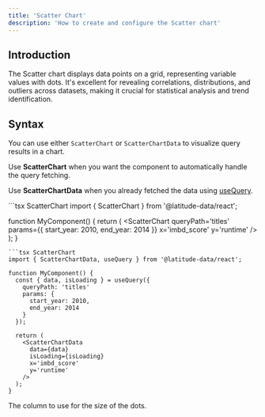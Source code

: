 ```yaml
---
title: 'Scatter Chart'
description: 'How to create and configure the Scatter chart'
---
```


<ScatterChartIframe />

## Introduction
The Scatter chart displays data points on a grid, representing variable values with dots. It's excellent for revealing correlations, distributions, and outliers across datasets, making it crucial for statistical analysis and trend identification.

## Syntax

You can use either `ScatterChart` or `ScatterChartData` to visualize query results in a chart.

Use **ScatterChart** when you want the component to automatically handle the query fetching.

Use **ScatterChartData** when you already fetched the data using [useQuery](/react/running-query/use-query).

<CodeGroup>
```tsx ScatterChart
import { ScatterChart } from '@latitude-data/react';

function MyComponent() {
  return (
    <ScatterChart
      queryPath='titles'
      params={{
        start_year: 2010,
        end_year: 2014
      }}
      x='imbd_score'
      y='runtime'
    />
  );
}
```
```tsx ScatterChart
import { ScatterChartData, useQuery } from '@latitude-data/react';

function MyComponent() {
  const { data, isLoading } = useQuery({
    queryPath: 'titles'
    params: {
      start_year: 2010,
      end_year: 2014
    }
  });

  return (
    <ScatterChartData
      data={data}
      isLoading={isLoading}
      x='imbd_score'
      y='runtime'
    />
  );
}
```
</CodeGroup>

<ReactChartProperties />

<ParamField path="sizeColumn" type="string">
  The column to use for the size of the dots.
</ParamField>

